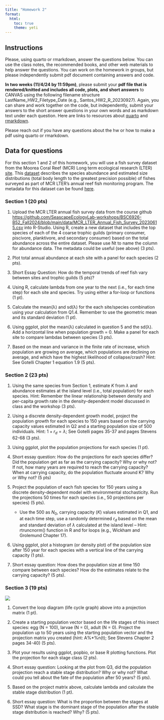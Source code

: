 ```yaml
---
title: "Homework 2"
format: 
  html:
    toc: true
    theme: yeti
---
```


## Instructions

Please, using quarto or rmarkdown, answer the questions below. You can use the class notes, the recommended books, and other web materials to help answer the questions. You can work on the homework in groups, but please independently submit pdf document containing answers and code.

**In two weeks (11/4/24 by 11:59pm)**, please submit your **pdf file that is rendered/knitted and includes all code, plots, and short answers** to CANVAS using the following filename structure LastName_HW2_Filetype_Date (e.g., Santos_HW2_R_20230927). Again, you can share and work together on the code, but independently, submit your answers to the short answer questions in your own words and as markdown text under each question. Here are links to resources about [quarto](https://r4ds.hadley.nz/quarto) and [rmarkdown](https://rmarkdown.rstudio.com/lesson-1.html).

Please reach out if you have any questions about the hw or how to make a pdf using quarto or rmarkdown.

## Data for questions

For this section 1 and 2 of this homework, you will use a fish survey dataset from the Moorea Coral Reef (MCR) Long term ecological research (LTER) [site](https://mcr.lternet.edu/). This [dataset](https://portal.edirepository.org/nis/mapbrowse?packageid=knb-lter-mcr.6.62) describes the species abundance and estimated size distributions (total body length to the greatest precision possible) of fishes surveyed as part of MCR LTER's annual reef fish monitoring program. The metadata for this dataset can be found [here](https://portal.edirepository.org/nis/metadataviewer?packageid=knb-lter-mcr.6.62).

### Section 1 (20 pts)

1.  Upload the MCR LTER annual fish survey data from the course github <https://github.com/SeascapeEcologyLab-workshops/BSC6926-B52_Fall2024/blob/main/data/MCR_LTER_Annual_Fish_Survey_20230615.csv> into R-Studio. Using R, create a new dataset that includes the top species of each of the 4 coarse trophic guilds (primary consumer, piscivore, planktivore, and secondary consumer) based on the total abundance across the entire dataset. Please use Nt to name the column for abundance data. The metadata could be useful (see above) (3 pts).\

2.  Plot total annual abundance at each site with a panel for each species (2 pts).\

3.  Short Essay Question: How do the temporal trends of reef fish vary between sites and trophic guilds (5 pts)?\

4.  Using R, calculate lambda from one year to the next (i.e., for each time step) for each site and species. Try using either a for-loop or functions (1 pt).\

5.  Calculate the mean(λ) and sd(λ) for the each site/species combination using your calculation from Q1.4. Remember to use the geometric mean and its standard deviation (1 pt).\

6.  Using ggplot, plot the  mean(λ) calculated in question 5 and the sd(λ). Add a horizontal line when population growth = 0. Make a panel for each site to compare lambdas between species (3 pts).\

7.  Based on the mean and variance in the finite rate of increase, which population are growing on average, which populations are declining on average, and which have the highest likelihood of collapse/crash? Hint: See Gotelli Chapter 1 equation 1.9 (5 pts).\

### Section 2 (23 pts)

1.  Using the same species from Section 1, estimate $K$ from $\lambda$ and abundance estimates at the island level (i.e., total population) for each species. Hint: Remember the linear relationship between density and per-capita growth rate in the density-dependent model discussed in class and the workshop (3 pts).\

2.  Using a discrete density-dependent growth model, project the population growth for each species to 150 years based on the carrying capacity values estimated in Q2 and a starting population size of 500 individuals. Hint: $1 + r_d = \lambda$; See Gotelli pages 35-37 and pages Stevens 62-68 (3 pts).\

3.  Using ggplot, plot the population projections for each species (1 pt).\

4.  Short essay question: How do the projections for each species differ? Did the population get as far as the carrying capacity? Why or why not? If not, how many years are required to reach the carrying capacity? When at carrying capacity, do the population fluctuate around K? Why or Why not? (5 pts)\

5.  Project the population of each fish species for 150 years using a discrete density-dependent model with environmental stochasticity. Run the projections 50 times for each species (i.e., 50 projections per species) (5 pts).\

    -   Use the 500 as $N_0$, carrying capacity ($K$) values estimated in Q1, and at each time step, use a randomly determined $r_d$ based on the mean and standard deviation of $\lambda$ calculated at the island level -- Hint: rtruncnorm() function in R and for loops (e.g., Wickham and Grolemund Chapter 17).

6.  Using ggplot, plot a histogram (or density plot) of the population size after 150 year for each species with a vertical line of the carrying capacity (1 pts).

7.  Short essay question: How does the population size at time 150 compare between each species? How do the estimates relate to the carrying capacity? (5 pts).

### Section 3 (19 pts)

![](insect_model.png)

1.  Convert the loop diagram (life cycle graph) above into a projection matrix (1 pt).

2.  Create a starting population vector based on the life stages of this insect species: egg (N = 100), larvae (N = 0), adult (N = 0). Project the population up to 50 years using the starting population vector and the projection matrix you created (hint: A%\*%n(t); See Stevens Chapter 2 pages 34-40) (5 pts).

3.  Plot your results using ggplot, popbio, or base R plotting functions. Plot the projection for each stage class (2 pts).

4.  Short essay question: Looking at the plot from Q3, did the population projection reach a stable stage distribution? Why or why not? What could you tell about the fate of the population after 50 years? (5 pts).

5.  Based on the project matrix above, calculate lambda and calculate the stable stage distribution (1 pt).

6.  Short essay question: What is the proportion between the stages at SSD? What stage is the dominant stage of the population after the stable stage distribution is reached? Why? (5 pts).
